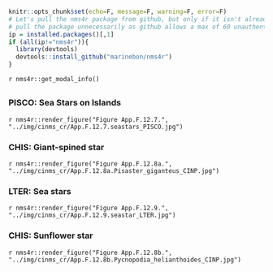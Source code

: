 ```r
knitr::opts_chunk$set(echo=F, message=F, warning=F, error=F)
# Let's pull the nms4r package from github, but only if it isn't already installed. We don't want to
# pull the package unnecessarily as github allows a max of 60 unauthenticated requests per hour.
ip = installed.packages()[,1]
if (all(ip!="nms4r")){
  library(devtools)
  devtools::install_github("marinebon/nms4r")
}
```
`r nms4r::get_modal_info()`

##  {.tabset} 

### PISCO: Sea Stars on Islands

`r nms4r::render_figure("Figure App.F.12.7.", "../img/cinms_cr/App.F.12.7.seastars_PISCO.jpg")`

### CHIS: Giant-spined star

`r nms4r::render_figure("Figure App.F.12.8a.", "../img/cinms_cr/App.F.12.8a.Pisaster_giganteus_CINP.jpg")`

### LTER: Sea stars

`r nms4r::render_figure("Figure App.F.12.9.", "../img/cinms_cr/App.F.12.9.seastar_LTER.jpg")`

### CHIS: Sunflower star

`r nms4r::render_figure("Figure App.F.12.8b.", "../img/cinms_cr/App.F.12.8b.Pycnopodia_helianthoides_CINP.jpg")`